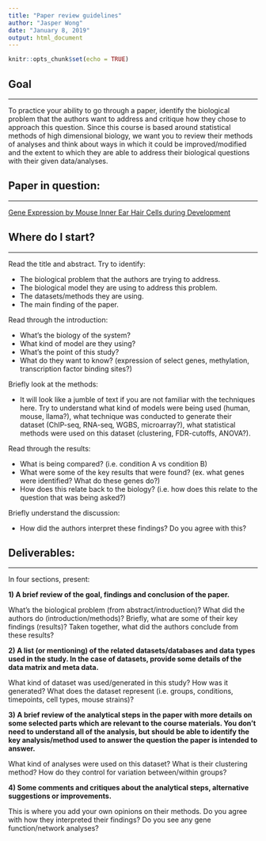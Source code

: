 ```yaml
---
title: "Paper review guidelines"
author: "Jasper Wong"
date: "January 8, 2019"
output: html_document
---
```


```r
knitr::opts_chunk$set(echo = TRUE)
```

## Goal

---

To practice your ability to go through a paper, identify the biological problem that the authors want to address and critique how they chose to approach this question. Since this course is based around statistical methods of high dimensional biology, we want you to review their methods of analyses and think about ways in which it could be improved/modified and the extent to which they are able to address their biological questions with their given data/analyses.

## Paper in question:

---

[Gene Expression by Mouse Inner Ear Hair Cells during Development](https://www.ncbi.nlm.nih.gov/pmc/articles/PMC4405555/)

## Where do I start?

---

Read the title and abstract. Try to identify:

 * The biological problem that the authors are trying to address.
 * The biological model they are using to address this problem.
 * The datasets/methods they are using.
 * The main finding of the paper.

Read through the introduction:

 * What's the biology of the system?
 * What kind of model are they using?
 * What's the point of this study?
 * What do they want to know? (expression of select genes, methylation, transcription factor binding sites?)
 
Briefly look at the methods:

 * It will look like a jumble of text if you are not familiar with the techniques here. Try to understand what kind of models were being used (human, mouse, llama?), what technique was conducted to generate their dataset (ChIP-seq, RNA-seq, WGBS, microarray?), what statistical methods were used on this dataset (clustering, FDR-cutoffs, ANOVA?).
 
Read through the results:

 * What is being compared? (i.e. condition A vs condition B)
 * What were some of the key results that were found? (ex. what genes were identified? What do these genes do?)
 * How does this relate back to the biology? (i.e. how does this relate to the question that was being asked?)
 
Briefly understand the discussion:

 * How did the authors interpret these findings? Do you agree with this?


## Deliverables:

---

In four sections, present:

**1) A brief review of the goal, findings and conclusion of the paper.**

   What's the biological problem (from abstract/introduction)? What did the authors do (introduction/methods)? Briefly, what are some of their key findings (results)? Taken together, what did the authors conclude from these results?

**2) A list (or mentioning) of the related datasets/databases and data types used in the study. In the case of datasets, provide some details of the data matrix and meta data.**

   What kind of dataset was used/generated in this study? How was it generated? What does the dataset represent (i.e. groups, conditions, timepoints, cell types, mouse strains)?

**3) A brief review of the analytical steps in the paper with more details on some selected parts which are relevant to the course materials. You don’t need to understand all of the analysis, but should be able to identify the key analysis/method used to answer the question the paper is intended to answer. **

   What kind of analyses were used on this dataset? What is their clustering method? How do they control for variation between/within groups? 
   

**4) Some comments and critiques about the analytical steps, alternative suggestions or improvements. **

   This is where you add your own opinions on their methods. Do you agree with how they interpreted their findings? Do you see any gene function/network analyses? 
